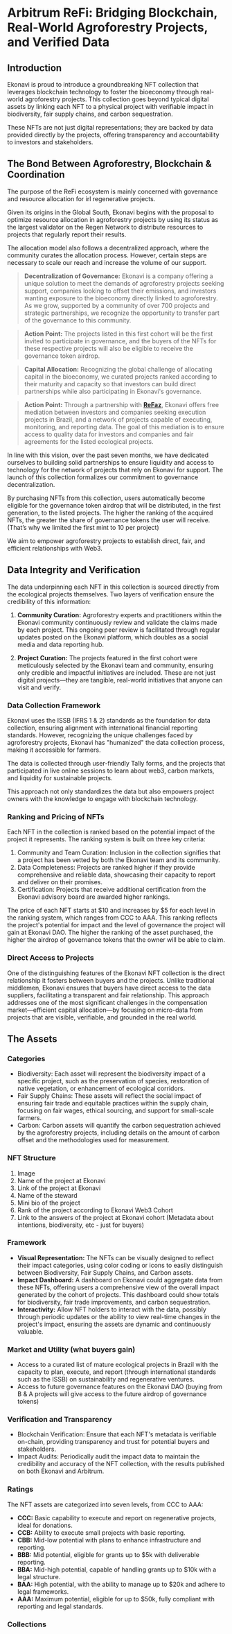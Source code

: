 
# Arbitrum ReFi: Bridging Blockchain, Real-World Agroforestry Projects, and Verified Data

## Introduction

Ekonavi is proud to introduce a groundbreaking NFT collection that leverages blockchain technology to foster the bioeconomy through real-world agroforestry projects. This collection goes beyond typical digital assets by linking each NFT to a physical project with verifiable impact in biodiversity, fair supply chains, and carbon sequestration. 

These NFTs are not just digital representations; they are backed by data provided directly by the projects, offering transparency and accountability to investors and stakeholders.

## The Bond Between Agroforestry, Blockchain & Coordination

The purpose of the ReFi ecosystem is mainly concerned with governance and resource allocation for irl regenerative projects.

Given its origins in the Global South, Ekonavi begins with the proposal to optimize resource allocation in agroforestry projects by using its status as the largest validator on the Regen Network to distribute resources to projects that regularly report their results.

The allocation model also follows a decentralized approach, where the community curates the allocation process. However, certain steps are necessary to scale our reach and increase the volume of our support.

> **Decentralization of Governance:** Ekonavi is a company offering a unique solution to meet the demands of agroforestry projects seeking support, companies looking to offset their emissions, and investors wanting exposure to the bioeconomy directly linked to agroforestry. As we grow, supported by a community of over 700 projects and strategic partnerships, we recognize the opportunity to transfer part of the governance to this community.

>  **Action Point:** The projects listed in this first cohort will be the first invited to participate in governance, and the buyers of the NFTs for these respective projects will also be eligible to receive the governance token airdrop.

> **Capital Allocation:** Recognizing the global challenge of allocating capital in the bioeconomy, we curated projects ranked according to their maturity and capacity so that investors can build direct partnerships while also participating in Ekonavi's governance.

>  **Action Point:** Through a partnership with **[ReFaz](https://refaz.xyz)**, Ekonavi offers free mediation between investors and companies seeking execution projects in Brazil, and a network of projects capable of executing, monitoring, and reporting data. The goal of this mediation is to ensure access to quality data for investors and companies and fair agreements for the listed ecological projects.

In line with this vision, over the past seven months, we have dedicated ourselves to building solid partnerships to ensure liquidity and access to technology for the network of projects that rely on Ekonavi for support. The launch of this collection formalizes our commitment to governance decentralization.

By purchasing NFTs from this collection, users automatically become eligible for the governance token airdrop that will be distributed, in the first generation, to the listed projects. The higher the ranking of the acquired NFTs, the greater the share of governance tokens the user will receive. (That’s why we limited the first mint to 10 per project)

We aim to empower agroforestry projects to establish direct, fair, and efficient relationships with Web3.

## Data Integrity and Verification

The data underpinning each NFT in this collection is sourced directly from the ecological projects themselves. Two layers of verification ensure the credibility of this information:  

1. **Community Curation:** Agroforestry experts and practitioners within the Ekonavi community continuously review and validate the claims made by each project. This ongoing peer review is facilitated through regular updates posted on the Ekonavi platform, which doubles as a social media and data reporting hub.  

2. **Project Curation:** The projects featured in the first cohort were meticulously selected by the Ekonavi team and community, ensuring only credible and impactful initiatives are included. These are not just digital projects—they are tangible, real-world initiatives that anyone can visit and verify.

### Data Collection Framework

<FloatImage src="/images/ifrs-logo.webp" float="left" alt="ifrs issb standards logo">Ekonavi uses the ISSB (IFRS 1 & 2) standards as the foundation for data collection, ensuring alignment with international financial reporting standards. However, recognizing the unique challenges faced by agroforestry projects, Ekonavi has "humanized" the data collection process, making it accessible for farmers. </FloatImage>

The data is collected through user-friendly Tally forms, and the projects that participated in live online sessions to learn about web3, carbon markets, and liquidity for sustainable projects. 

This approach not only standardizes the data but also empowers project owners with the knowledge to engage with blockchain technology.

### Ranking and Pricing of NFTs

Each NFT in the collection is ranked based on the potential impact of the project it represents. The ranking system is built on three key criteria:  

1. Community and Team Curation: Inclusion in the collection signifies that a project has been vetted by both the Ekonavi team and its community.  
2. Data Completeness: Projects are ranked higher if they provide comprehensive and reliable data, showcasing their capacity to report and deliver on their promises.  
3. Certification: Projects that receive additional certification from the Ekonavi advisory board are awarded higher rankings.

The price of each NFT starts at $10 and increases by $5 for each level in the ranking system, which ranges from CCC to AAA. This ranking reflects the project's potential for impact and the level of governance the project will gain at Ekonavi DAO. The higher the ranking of the asset purchased, the higher the airdrop of governance tokens that the owner will be able to claim.

### Direct Access to Projects

One of the distinguishing features of the Ekonavi NFT collection is the direct relationship it fosters between buyers and the projects. Unlike traditional middlemen, Ekonavi ensures that buyers have direct access to the data suppliers, facilitating a transparent and fair relationship. This approach addresses one of the most significant challenges in the compensation market—efficient capital allocation—by focusing on micro-data from projects that are visible, verifiable, and grounded in the real world.

## The Assets

###  **Categories** 

   - Biodiversity: Each asset will represent the biodiversity impact of a specific project, such as the preservation of species, restoration of native vegetation, or enhancement of ecological corridors.  
   - Fair Supply Chains: These assets will reflect the social impact of ensuring fair trade and equitable practices within the supply chain, focusing on fair wages, ethical sourcing, and support for small-scale farmers.  
   - Carbon: Carbon assets will quantify the carbon sequestration achieved by the agroforestry projects, including details on the amount of carbon offset and the methodologies used for measurement.

### NFT Structure

1. Image  
2. Name of the project at Ekonavi   
3. Link of the project at Ekonavi  
4. Name of the steward  
5. Mini bio of the project  
6. Rank of the project according to Ekonavi Web3 Cohort  
7. Link to the answers of the project at Ekonavi cohort (Metadata about intentions, biodiversity, etc - just for buyers)

### Framework

   - **Visual Representation:** The NFTs can be visually designed to reflect their impact categories, using color coding or icons to easily distinguish between Biodiversity, Fair Supply Chains, and Carbon assets.  
   - **Impact Dashboard:** A dashboard on Ekonavi could aggregate data from these NFTs, offering users a comprehensive view of the overall impact generated by the cohort of projects. This dashboard could show totals for biodiversity, fair trade improvements, and carbon sequestration.  
   - **Interactivity:** Allow NFT holders to interact with the data, possibly through periodic updates or the ability to view real-time changes in the project's impact, ensuring the assets are dynamic and continuously valuable.

### Market and Utility (what buyers gain)

   - Access to a curated list of mature ecological projects in Brazil with the capacity to plan, execute, and report (through international standards such as the ISSB) on sustainability and regenerative ventures.  
   - Access to future governance features on the Ekonavi DAO (buying from B & A projects will give access to the future airdrop of governance tokens)

###  **Verification and Transparency**

   - Blockchain Verification: Ensure that each NFT's metadata is verifiable on-chain, providing transparency and trust for potential buyers and stakeholders.  
   - Impact Audits: Periodically audit the impact data to maintain the credibility and accuracy of the NFT collection, with the results published on both Ekonavi and Arbitrum.

### Ratings

The NFT assets are categorized into seven levels, from CCC to AAA:  

- **CCC:** Basic capability to execute and report on regenerative projects, ideal for donations.  
- **CCB:** Ability to execute small projects with basic reporting.  
- **CBB:** Mid-low potential with plans to enhance infrastructure and reporting.  
- **BBB:** Mid potential, eligible for grants up to $5k with deliverable reporting.  
- **BBA:** Mid-high potential, capable of handling grants up to $10k with a legal structure.  
- **BAA:** High potential, with the ability to manage up to $20k and adhere to legal frameworks.  
- **AAA:** Maximum potential, eligible for up to $50k, fully compliant with reporting and legal standards.

### Collections


<CollectionInfo 
name="ReFloresta PE GAMBA - Ekonavi" 
description="In the State of Pernambuco, Brazil, the reFloresta initiative bridges the need of the urban life and the production of healthy food in a AgroForest system. With a high capacity to report impact data and execute food, carbon and general sustainability projects."
production="Umburana de cheiro, Pau brasil, Jabuticaba de porco, Itapicuru preto, Caroba do mato, Caatinga de pouco, Pau ferro, Angelim doce, Oiti mirim, Sibipiruna, Pau pombo, Ingá de metro, Canafístula, Aroeirinha, Angico preto."
coverImage="https://imagedelivery.net/Zup8WBbIN5Thd9Z4UDwdTA/e8a84b4f-2824-44f7-da31-b12c76449d00/instagram"
nftImage="BAA"
contractAddress="0xfd8f466b606c1b323c1ccb3c7392c579c3bdec43"
supply="10"
/>

<CollectionInfo 
name="Sítio Agroecológico Haribol" 
description="Our main objective is to preserve and rebuild the spaces of this place, presenting regenerative proposals for living in integration with nature, proposing racialized education and quilombismo as a guide and format for our activities. We build technologies and knowledge that also permeate, in addition to Agroecology and Permaculture, Quilombo Farming, Traditional and Ancestral Agriculture, anti-racism, and feminism. We are for connections in networks that foster cultural diversity and biodiversity."
production="Eucalipto Globus, Castanheira, Chacrona, Mamão, Acerola, Feijão Andu, Fruta Pão, Amoreira, Bananas Uvaia, Algodão, Urucum, Graviola, Fruta do sábia, Abacateiro, Pitaya, Manga, Maracujá doce, Ameixa amarela do cerrado."
coverImage="https://imagedelivery.net/Zup8WBbIN5Thd9Z4UDwdTA/9d65881d-d32d-4f08-49d3-49a8deb38900/instagram"
nftImage="BBA"
contractAddress="0x521f8c846593ee6705a94a2a5a82752e0c6a50c6"
supply="10"/>

<CollectionInfo 
name="IVISAM - Instituto Vida em Sintropia da Amazônia" 
description="In the State of Pará, Ivisam aims to contribute to the well-being of communities through practical activities of self-organization and syntropy, replicating natural processes that allow the maintenance of life, based on the principles of Permaculture."
production="Açaí, Cacau, Maranhoto, Banana, Castanha do Pará, Andiroba, Uxi, Mangostão, Rambutã, Cupuaçu, Café, Cedro, Angelim, Mogno africano, Mogno brasileiro, Pupunha, Caju do mato, Laranja, Limão, Goiaba, Bacuri, Manga, Pimenta do reino, Mamão, Jatobá, Quiabo, Melancia, Macaxeira, Açafrão, Coentro, Feijão, Milho."
coverImage="https://imagedelivery.net/Zup8WBbIN5Thd9Z4UDwdTA/96a83952-9ad9-453d-7d0c-e50ab34fc800/public"
nftImage="BAA"
contractAddress="0x5aefa22fa095af0a8bfb4d0eff07f307df82a20f"
supply="10"/>

<CollectionInfo 
name="Campo Verde da Lagoa" 
description="In the State of Ceará, northeast region of Brazil, we are a family that has been taking care of agroforestry systems with a focus on free-range chickens and stingless bees. Our purpose is to promote biodiversity, soil nutrition and food production in the Lagoa de Dentro area in Beberibe - CE. The exchange of knowledge and connections between people has been our path in search of the dissemination of knowledge. We are open to visits and research. We were awarded the seedling nursery in the Ekonavi contest in the first edition!"
production="bananeira, moringa, leucena, urucum, sabia, umbu, angico, catingueira, jurema,  goiaba, limão, laranja, cajá, pitanga, pitomba, siriguela, cajarana, tangerina, mutre, margaridã, acerola, graviola, cedro, ipe, jacaranda, crajiru, hortela, penicilina, boldo, cheiro verde, couve."
coverImage="https://imagedelivery.net/Zup8WBbIN5Thd9Z4UDwdTA/4ff75cec-c809-4653-f813-62a50f083e00/instagram"
nftImage="AAA"
contractAddress="0x62f1579dd8092fb00eeab2f4906076ab337787eb"
supply="10"/>

<CollectionInfo 
name="Oca Terravila Global" 
description="Mixing art, Agroforestry and a decentralized management system OCA TerraVila is an experiment that has been successful by offering experimenters the freedom to produce their own sustenance. Without having a centralizing authority. The legacy models leave a gap that cannot be filled. The proposal presented is for access and not possession. Collaborators can be transitory, temporary and 'permanent' because the transience of life is a fact."
production="Urucum, Graviola, Oiti, Jacarandá, Jatobá, Caju, Gueiroba, Leucena, Laranja Lima, Aroeira, Gonçaleiro, Pequi, Manga, Coco, Caju, Ciriguela, Café, Laranja, Limão, Pitanga, Saboneteira, Goiaba, Capim Limão, Citronela, Chanana, Manjericão, Açafrão, Boldo, Boldo do Chile, Ora-pro-nobis, Pimenta, Mamão."
coverImage="https://imagedelivery.net/Zup8WBbIN5Thd9Z4UDwdTA/371ab33b-e6c0-46d5-3008-a59194cf3800/instagram"
nftImage="BBA"
contractAddress="0x9951394a1c44c2e0eb8a83748a7ee77a929b0a87"
supply="10"/>

<CollectionInfo 
name="Ponto Agroecológico Dente de Leão" 
description="A place in the middle of the Amazon rainforest, where we promote contact with the forest, BioConstruction techniques, Agroecology and Permaculture.  
The products and services at the AgroEcological point are here to show you how living with less is actually more, much more☺️"
production="Pupunha, Cafe, Pequi, Acerola, Citricus, xixa, Mamao, manga, pitanga, gioaba, acai, cacau, uvaia, amora, cupuaçu, banana, inga, acafrão cafe, feijao de porco, mamao, banana, acabaxi, pimenta, capim limao, amendoin, taioba, umbigo de banana, cafe, banananeiras, mamao, batata doce, taioba, acabaxi, capim limao, citronela, amendoim, acafrão, feijao de porco."
coverImage="https://imagedelivery.net/Zup8WBbIN5Thd9Z4UDwdTA/c9e81927-5b5d-4054-5aa3-9193e4b1ee00/public"
nftImage="AAA"
contractAddress="0x2b0957fa91c37c3c37dcab9f1b778486a4c2af9d"
supply="10"/>

<CollectionInfo 
name="A Lot" 
description="In Minas Gerais, Brazil, Lot is a green occupation initiative on a peri-urban plot of land owned by a family from Florestal. During the pandemic, after the space was used by the Florestalse Agroecology Association - AFLORA to carry out its marketing activities, a seed was planted there. A collective effort to clean and organize the space began, which, supported by the Terra Fina collective, soon became a diversity of production systems: nursery, gardens, vegetable gardens, medicinal mandala, SAF, small farm, etc. Currently, the space is home to a biodiversity of plants, with a focus on medicinal and abundant plants, with a high potential for supplying food, medicines and organic matter."
production="Seriguela, Mangueira, Pitangueira, Jaca, Abacateiro, Acerola, Goiabeira, Amora, Ipê amarelo, Urucum, Ipê mirim, Moringa, Limão rosa, Mexerica, Laranja, Alecrim do Campo, Bananeira, Pimenta do reino, Beringela, Pimentão, Couve, Brócolis, Couve-flor, Tomate, Alecrim do campo, Espinheira Santa, Sálvia, Geranio, Terramicina,Hibisco/Vinagreira, Bálsamo, Mandioca, Milho, Batata doce, Amendoim"
coverImage="https://imagedelivery.net/Zup8WBbIN5Thd9Z4UDwdTA/0b1dc7b7-172b-4ab6-75f6-c3c044a74300/instagram"
nftImage="BBA"
contractAddress="0x206249bea143321f757dd3e65dddcbd53bbd230c"
supply="10"/>





<CollectionInfo 
name="Boa Ventura ReFi" 
description="Boa Ventura Farm is a space focused on multi-value projects (community, cultural, ecological and indicator-based), open to partnerships and volunteering. It is located in Cavalcante - GO, Chapada dos Veadeiros, in the microregion of northeastern Goiás, approximately 360 km from Brasília, the federal capital, and 560 km from Goiânia, the state capital. It is part of the northern portion of the APA - Pouso Alto Environmental Protection Area and borders the SHPCK - Kalunga Historical and Cultural Heritage Site."
production=""
coverImage="https://imagedelivery.net/Zup8WBbIN5Thd9Z4UDwdTA/814ffeec-c09c-4ec1-f433-d679143c1a00/instagram"
nftImage="BBA"
contractAddress="0x468a1e7e98143e7aa1594ffd9785cf82f7665837"
supply="10"/>


<CollectionInfo 
name="Liga Colaborativa dos Povos" 
coverImage="https://imagedelivery.net/Zup8WBbIN5Thd9Z4UDwdTA/5275f128-6af9-4862-f858-d1eaa18dd400/instagram"
description="With projects all over the region of MATOPIBA (region between the States of Maranhão, Tocantis, Piaui, and Bahia) Liga Colaborativa dos Povos is focused on creating the CORE infrastructure to create an inclusive, fair ReGeN platform based on Brazilian cultures, nature and technology. Many conversations are taking place and an ecosystem is being formed to help the League become WEB3. We are registering organizations and modeling the tools, data structure and instruments for holomidal cooperation to produce healthy food, protect territories and biodiversity in a great fraternal brotherhood that we are. Focus on the Light!"
production="Each project within the league has its own production."
nftImage="AAA"
supply="10"/>



<CollectionInfo 
name="Sitio Caminhante do Céu" 
coverImage="https://imagedelivery.net/Zup8WBbIN5Thd9Z4UDwdTA/01cca804-2395-41e8-a414-11e8f061d600/instagram"
description="Agroecological site located in the Serra da Mantiqueira, in the extreme south of Minas Gerais. Here we work with organic agriculture in an agroforestry system.  
A place open to visitors, for contemplating nature, waterfalls and camping with a direct bonfire, with a wonderful view of the Serra da Mantiqueira in the background."
production=""
nftImage="AAA"
supply="10"/>


<CollectionInfo 
name="Terra Mana - Agrofloresta do cerrado" 
coverImage="https://imagedelivery.net/Zup8WBbIN5Thd9Z4UDwdTA/53c1a65a-fc38-4205-69e6-a583815a6100/instagram"
description="Terramana brings the concept of abundance to the effort to produce food integrated with our biome and our food culture, while seeking to explore the various ways to make the most of this food, ensuring not only its abundance but also the minimum waste. Located on the outskirts of Brasília, in an area of ​​environmental and social vulnerability, Terramana works by adopting the principles of agroecology, agroforestry production, integration with the cerrado, rescue and planting of non-conventional food plants - PANC, artisanal food processing and the development of production networks with the local community. It has two organic certifications from the Biodynamic Institute - IBD for both primary production and agroindustry activity, which also has a Health Surveillance Registration."
production=""
nftImage="AAA"
supply="10"/>




<CollectionInfo 
name="Fazenda Mangalô" 
coverImage="https://imagedelivery.net/Zup8WBbIN5Thd9Z4UDwdTA/7d304b09-127e-459e-2dee-ed6185d17100/public"
description="In Minas Gerais, Brazil, Mangalô Farm innovates agroforestry by bringing cows in. We also work with coffee, fruits and vegetables. We seek fair trade through direct sales. We also have a nursery for seedling production and seek partnerships and projects for the restoration and implementation of SAFs in agroecological communities."
production=""
nftImage="AAA"
supply="10"/>


<CollectionInfo 
name="Borborema Network" 
description="We are the Aguiar family, we work with organic cotton production in agri-food consortiums, based on agroecology, native seeds, we are linked to the SPG Borborema Agroecology Network, we receive visits from elementary, high school, undergraduate and postgraduate students, we also have awareness-raising work for our visitors."
production=""
coverImage="https://imagedelivery.net/Zup8WBbIN5Thd9Z4UDwdTA/2f574c8a-b789-452c-d14c-b4b27f3ff700/instagram"
nftImage="AAA"
supply="10"/>


<CollectionInfo 
name="Agrosintropia" 
description="Agrosintropia has a multidisciplinary team of professionals with experience in planning, implementation, technical training, technical monitoring and development of agroforestry systems for production and/or environmental restoration purposes.  
With consolidated operations in several regions of the country and also abroad, the company has been building a large database with technical, operational and financial information that supports the development of our projects."
production=""
coverImage="https://imagedelivery.net/Zup8WBbIN5Thd9Z4UDwdTA/b8b1e065-2130-4c56-0a53-9b1ce9e8aa00/instagram"
nftImage="AAA"
supply="10"/>
